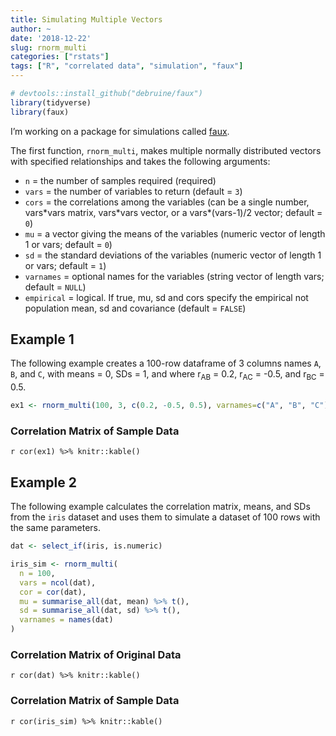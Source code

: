 ```yaml
---
title: Simulating Multiple Vectors
author: ~
date: '2018-12-22'
slug: rnorm_multi
categories: ["rstats"]
tags: ["R", "correlated data", "simulation", "faux"]
---
```


```r
# devtools::install_github("debruine/faux")
library(tidyverse)
library(faux)
```

I'm working on a package for simulations called [faux](https://github.com/debruine/faux).

The first function, `rnorm_multi`, makes multiple normally distributed vectors with specified relationships and takes the following arguments:

* `n` = the number of samples required (required)
* `vars` = the number of variables to return (default = `3`)
* `cors` = the correlations among the variables (can be a single number, vars\*vars matrix, vars\*vars vector, or a vars\*(vars-1)/2 vector; default = `0`)
* `mu` = a vector giving the means of the variables (numeric vector of length 1 or vars; default = `0`)
* `sd` = the standard deviations of the variables (numeric vector of length 1 or vars; default = `1`)
* `varnames` = optional names for the variables (string vector of length vars; default = `NULL`)
* `empirical` = logical. If true, mu, sd and cors specify the empirical not population mean, sd and covariance (default = `FALSE`)


## Example 1

The following example creates a 100-row dataframe of 3 columns names `A`, `B`, and `C`, with means = 0, SDs = 1, and where r~AB~ = 0.2, r~AC~ = -0.5, and r~BC~ = 0.5.

```r
ex1 <- rnorm_multi(100, 3, c(0.2, -0.5, 0.5), varnames=c("A", "B", "C"))
```

### Correlation Matrix of Sample Data

`r cor(ex1) %>% knitr::kable()`

## Example 2

The following example calculates the correlation matrix, means, and SDs from the `iris` dataset and uses them to simulate a dataset of 100 rows with the same parameters.

```r

dat <- select_if(iris, is.numeric)

iris_sim <- rnorm_multi(
  n = 100, 
  vars = ncol(dat), 
  cor = cor(dat),
  mu = summarise_all(dat, mean) %>% t(), 
  sd = summarise_all(dat, sd) %>% t(), 
  varnames = names(dat)
)

```

### Correlation Matrix of Original Data

`r cor(dat) %>% knitr::kable()`

### Correlation Matrix of Sample Data

`r cor(iris_sim) %>% knitr::kable()`